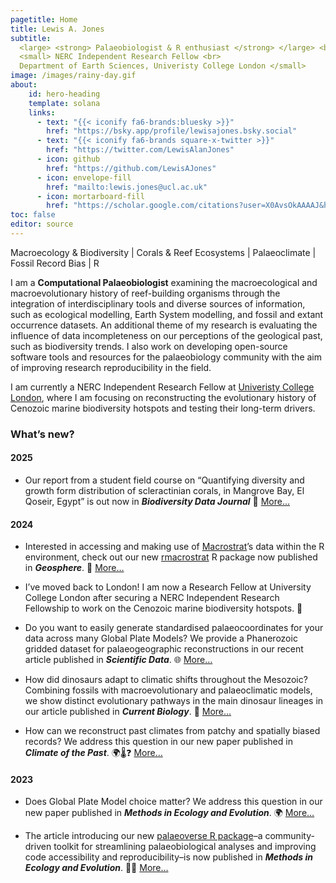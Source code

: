 ```yaml
---
pagetitle: Home
title: Lewis A. Jones
subtitle: 
  <large> <strong> Palaeobiologist & R enthusiast </strong> </large> <br> 
  <small> NERC Independent Research Fellow <br>
  Department of Earth Sciences, Univeristy College London </small>
image: /images/rainy-day.gif
about:
    id: hero-heading
    template: solana
    links:
      - text: "{{< iconify fa6-brands:bluesky >}}"
        href: "https://bsky.app/profile/lewisajones.bsky.social"
      - text: "{{< iconify fa6-brands square-x-twitter >}}"
        href: "https://twitter.com/LewisAlanJones"
      - icon: github
        href: "https://github.com/LewisAJones"
      - icon: envelope-fill
        href: "mailto:lewis.jones@ucl.ac.uk"
      - icon: mortarboard-fill
        href: "https://scholar.google.com/citations?user=X0AvsOkAAAAJ&hl"
toc: false
editor: source
---
```


<body class="bg-img">

</body>

::: {#hero-heading}
:::

Macroecology & Biodiversity \| Corals & Reef Ecosystems \| Palaeoclimate \| Fossil Record Bias \| R

:::: {.grid .transparent-box}
::: g-col-12
I am a **Computational Palaeobiologist** examining the macroecological and macroevolutionary history of reef-building organisms through the integration of interdisciplinary tools and diverse sources of information, such as ecological modelling, Earth System modelling, and fossil and extant occurrence datasets. An additional theme of my research is evaluating the influence of data incompleteness on our perceptions of the geological past, such as biodiversity trends. I also work on developing open-source software tools and resources for the palaeobiology community with the aim of improving research reproducibility in the field.

I am currently a NERC Independent Research Fellow at [Univeristy College London](https://www.ucl.ac.uk/earth-sciences/people/research-fellows/dr-lewis-jones), where I am focusing on reconstructing the evolutionary history of Cenozoic marine biodiversity hotspots and testing their long-term drivers.

### **What's new?**

#### 2025

-  Our report from a student field course on "Quantifying diversity and growth form distribution of scleractinian corals, in Mangrove Bay, El Qoseir, Egypt" is out now in ***Biodiversity Data Journal***  🪸 <a href="https://doi.org/10.3897/BDJ.13.e134282" class="button">More...</a>

#### 2024

-   Interested in accessing and making use of [Macrostrat](https://macrostrat.org)'s data within the R environment, check out our new [rmacrostrat](http://rmacrostrat.palaeoverse.org) R package now published in ***Geosphere***. 🔨 <a href="https://doi.org/10.1130/GES02815.1" class="button">More...</a>

-   I've moved back to London! I am now a Research Fellow at University College London after securing a NERC Independent Research Fellowship to work on the Cenozoic marine biodiversity hotspots. 🪸

-   Do you want to easily generate standardised palaeocoordinates for your data across many Global Plate Models? We provide a Phanerozoic gridded dataset for palaeogeographic reconstructions in our recent article published in ***Scientific Data***. 🌐 <a href="https://doi.org/10.1038/s41597-024-03468-w" class="button">More...</a>

-   How did dinosaurs adapt to climatic shifts throughout the Mesozoic? Combining fossils with macroevolutionary and palaeoclimatic models, we show distinct evolutionary pathways in the main dinosaur lineages in our article published in ***Current Biology***. 🦕 <a href="https://doi.org/10.1016/j.cub.2024.04.051" class="button">More...</a>

-   How can we reconstruct past climates from patchy and spatially biased records? We address this question in our new paper published in ***Climate of the Past***. 🌍🌡️❓ <a href="https://doi.org/10.5194/cp-20-349-2024" class="button">More...</a>

#### 2023

-   Does Global Plate Model choice matter? We address this question in our new paper published in ***Methods in Ecology and Evolution***. 🌍 <a href="https://doi.org/10.1111/2041-210X.14204" class="button">More...</a>

-   The article introducing our new [palaeoverse R package](http://palaeoverse.palaeoverse.org)--a community-driven toolkit for streamlining palaeobiological analyses and improving code accessibility and reproducibility--is now published in ***Methods in Ecology and Evolution***. 🪸🦕 <a href="https://doi.org/10.1111/2041-210X.14099" class="button">More...</a>
:::
::::
